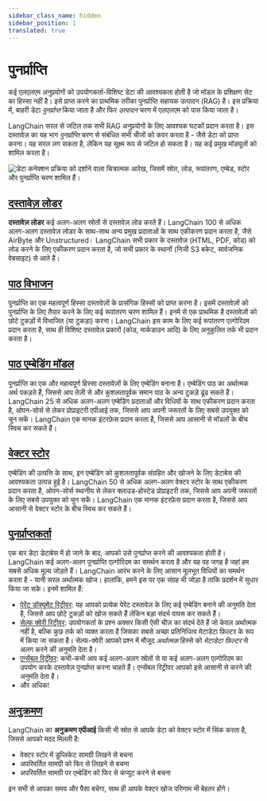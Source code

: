 ```yaml
---
sidebar_class_name: hidden
sidebar_position: 1
translated: true
---
```


# पुनर्प्राप्ति

कई एलएलएम अनुप्रयोगों को उपयोगकर्ता-विशिष्ट डेटा की आवश्यकता होती है जो मॉडल के प्रशिक्षण सेट का हिस्सा नहीं है।
इसे प्राप्त करने का प्राथमिक तरीका पुनर्प्राप्ति सहायक उत्पादन (RAG) है।
इस प्रक्रिया में, बाहरी डेटा *पुनर्प्राप्त* किया जाता है और फिर *उत्पादन* चरण में एलएलएम को पास किया जाता है।

LangChain सरल से जटिल तक सभी RAG अनुप्रयोगों के लिए आवश्यक घटकों प्रदान करता है।
इस दस्तावेज़ का यह भाग *पुनर्प्राप्ति* चरण से संबंधित सभी चीजों को कवर करता है - जैसे डेटा को प्राप्त करना।
यह सरल लग सकता है, लेकिन यह सूक्ष्म रूप से जटिल हो सकता है।
यह कई प्रमुख मॉड्यूलों को शामिल करता है।

![डेटा कनेक्शन प्रक्रिया को दर्शाने वाला चित्रात्मक आरेख, जिसमें स्रोत, लोड, रूपांतरण, एम्बेड, स्टोर और पुनर्प्राप्ति चरण शामिल हैं।](/img/data_connection.jpg "डेटा कनेक्शन प्रक्रिया आरेख")

## [दस्तावेज़ लोडर](/docs/modules/data_connection/document_loaders/)

**दस्तावेज़ लोडर** कई अलग-अलग स्रोतों से दस्तावेज़ लोड करते हैं।
LangChain 100 से अधिक अलग-अलग दस्तावेज़ लोडर के साथ-साथ अन्य प्रमुख प्रदाताओं के साथ एकीकरण प्रदान करता है,
जैसे AirByte और Unstructured।
LangChain सभी प्रकार के दस्तावेज़ (HTML, PDF, कोड) को लोड करने के लिए एकीकरण प्रदान करता है, जो सभी प्रकार के स्थानों (निजी S3 बकेट, सार्वजनिक वेबसाइट) से आते हैं।

## [पाठ विभाजन](/docs/modules/data_connection/document_transformers/)

पुनर्प्राप्ति का एक महत्वपूर्ण हिस्सा दस्तावेज़ों के प्रासंगिक हिस्सों को प्राप्त करना है।
इसमें दस्तावेज़ों को पुनर्प्राप्ति के लिए तैयार करने के लिए कई रूपांतरण चरण शामिल हैं।
इनमें से एक प्राथमिक है दस्तावेज़ों को छोटे टुकड़ों में विभाजित (या टुकड़ा) करना।
LangChain इस काम के लिए कई रूपांतरण एल्गोरिदम प्रदान करता है, साथ ही विशिष्ट दस्तावेज़ प्रकारों (कोड, मार्कडाउन आदि) के लिए अनुकूलित तर्क भी प्रदान करता है।

## [पाठ एम्बेडिंग मॉडल](/docs/modules/data_connection/text_embedding/)

पुनर्प्राप्ति का एक और महत्वपूर्ण हिस्सा दस्तावेज़ों के लिए एम्बेडिंग बनाना है।
एम्बेडिंग पाठ का अर्थात्मक अर्थ पकड़ते हैं, जिससे आप तेज़ी से और कुशलतापूर्वक समान पाठ के अन्य टुकड़े ढूंढ सकते हैं।
LangChain 25 से अधिक अलग-अलग एम्बेडिंग प्रदाताओं और विधियों के साथ एकीकरण प्रदान करता है,
ओपन-सोर्स से लेकर प्रोप्राइटरी एपीआई तक,
जिससे आप अपनी जरूरतों के लिए सबसे उपयुक्त को चुन सकें।
LangChain एक मानक इंटरफ़ेस प्रदान करता है, जिससे आप आसानी से मॉडलों के बीच स्विच कर सकते हैं।

## [वेक्टर स्टोर](/docs/modules/data_connection/vectorstores/)

एम्बेडिंग की उत्पत्ति के साथ, इन एम्बेडिंग को कुशलतापूर्वक संग्रहित और खोजने के लिए डेटाबेस की आवश्यकता उत्पन्न हुई है।
LangChain 50 से अधिक अलग-अलग वेक्टर स्टोर के साथ एकीकरण प्रदान करता है, ओपन-सोर्स स्थानीय से लेकर क्लाउड-होस्टेड प्रोप्राइटरी तक,
जिससे आप अपनी जरूरतों के लिए सबसे उपयुक्त को चुन सकें।
LangChain एक मानक इंटरफ़ेस प्रदान करता है, जिससे आप आसानी से वेक्टर स्टोर के बीच स्विच कर सकते हैं।

## [पुनर्प्राप्तकर्ता](/docs/modules/data_connection/retrievers/)

एक बार डेटा डेटाबेस में हो जाने के बाद, आपको उसे पुनर्प्राप्त करने की आवश्यकता होती है।
LangChain कई अलग-अलग पुनर्प्राप्ति एल्गोरिदम का समर्थन करता है और यह वह जगह है जहां हम सबसे अधिक मूल्य जोड़ते हैं।
LangChain आरंभ करने के लिए आसान मूलभूत विधियों का समर्थन करता है - यानी सरल अर्थात्मक खोज।
हालांकि, हमने इस पर एक संग्रह भी जोड़ा है ताकि प्रदर्शन में सुधार किया जा सके।
इनमें शामिल हैं:

- [पेरेंट डॉक्यूमेंट रिट्रीवर](/docs/modules/data_connection/retrievers/parent_document_retriever): यह आपको प्रत्येक पेरेंट दस्तावेज़ के लिए कई एम्बेडिंग बनाने की अनुमति देता है, जिससे आप छोटे टुकड़ों को खोज सकते हैं लेकिन बड़ा संदर्भ वापस कर सकते हैं।
- [सेल्फ क्वेरी रिट्रीवर](/docs/modules/data_connection/retrievers/self_query): उपयोगकर्ता के प्रश्न अक्सर किसी ऐसी चीज़ का संदर्भ देते हैं जो केवल अर्थात्मक नहीं है, बल्कि कुछ तर्क को व्यक्त करता है जिसका सबसे अच्छा प्रतिनिधित्व मेटाडेटा फ़िल्टर के रूप में किया जा सकता है। सेल्फ-क्वेरी आपको प्रश्न में मौजूद *अर्थात्मक* हिस्से को *मेटाडेटा फ़िल्टर* से अलग करने की अनुमति देता है।
- [एन्सेंबल रिट्रीवर](/docs/modules/data_connection/retrievers/ensemble): कभी-कभी आप कई अलग-अलग स्रोतों से या कई अलग-अलग एल्गोरिदम का उपयोग करके दस्तावेज़ पुनर्प्राप्त करना चाहते हैं। एन्सेंबल रिट्रीवर आपको इसे आसानी से करने की अनुमति देता है।
- और अधिक!

## [अनुक्रमण](/docs/modules/data_connection/indexing)

LangChain का **अनुक्रमण एपीआई** किसी भी स्रोत से आपके डेटा को वेक्टर स्टोर में सिंक करता है,
जिससे आपको मदद मिलती है:

- वेक्टर स्टोर में डुप्लिकेट सामग्री लिखने से बचना
- अपरिवर्तित सामग्री को फिर से लिखने से बचना
- अपरिवर्तित सामग्री पर एम्बेडिंग को फिर से कंप्यूट करने से बचना

इन सभी से आपका समय और पैसा बचेगा, साथ ही आपके वेक्टर खोज परिणाम भी बेहतर होंगे।
